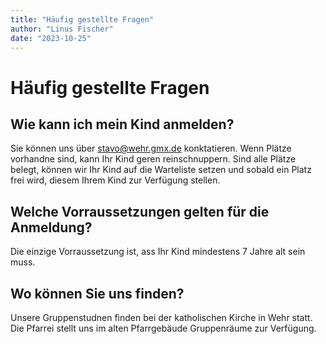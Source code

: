```yaml
---
title: "Häufig gestellte Fragen"
author: "Linus Fischer"
date: "2023-10-25"
---
```


# Häufig gestellte Fragen
## Wie kann ich mein Kind anmelden?
Sie können uns über stavo@wehr.gmx.de konktatieren. Wenn Plätze vorhandne sind, kann Ihr Kind geren reinschnuppern. 
Sind alle Plätze belegt, können wir Ihr Kind auf die Warteliste setzen und sobald ein Platz frei wird, diesem Ihrem Kind zur Verfügung stellen.

## Welche Vorraussetzungen gelten für die Anmeldung?
Die einzige Vorraussetzung ist, ass Ihr Kind mindestens 7 Jahre alt sein muss.

## Wo können Sie uns finden?
Unsere Gruppenstudnen finden bei der katholischen Kirche in Wehr statt. Die Pfarrei stellt uns im alten Pfarrgebäude Gruppenräume zur Verfügung.


